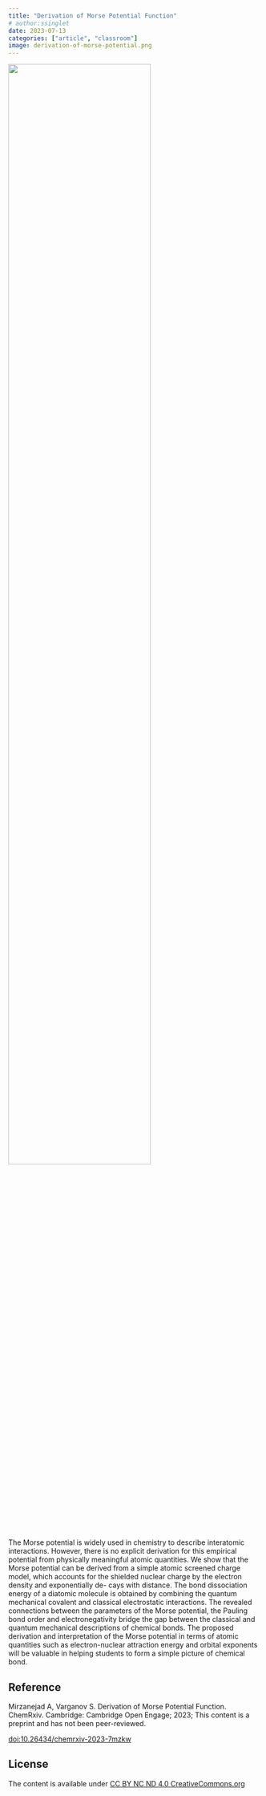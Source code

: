 ```yaml
---
title: "Derivation of Morse Potential Function"
# author:ssinglet
date: 2023-07-13
categories: ["article", "classroom"]
image: derivation-of-morse-potential.png
---
```


![](derivation-of-morse-potential.png){width=75%}

The Morse potential is widely used in chemistry to describe
interatomic interactions. However, there is no explicit derivation for
this empirical potential from physically meaningful atomic
quantities. We show that the Morse potential can be derived from a
simple atomic screened charge model, which accounts for the shielded
nuclear charge by the electron density and exponentially de- cays with
distance. The bond dissociation energy of a diatomic molecule is
obtained by combining the quantum mechanical covalent and classical
electrostatic interactions. The revealed connections between the
parameters of the Morse potential, the Pauling bond order and
electronegativity bridge the gap between the classical and quantum
mechanical descriptions of chemical bonds. The proposed derivation and
interpretation of the Morse potential in terms of atomic quantities
such as electron-nuclear attraction energy and orbital exponents will
be valuable in helping students to form a simple picture of chemical
bond.

## Reference
Mirzanejad A, Varganov S. Derivation of Morse Potential
Function. ChemRxiv. Cambridge: Cambridge Open Engage; 2023; This
content is a preprint and has not been peer-reviewed.

[doi:10.26434/chemrxiv-2023-7mzkw](https://doi.org/10.26434/chemrxiv-2023-7mzkw)

## License
The content is available under [CC BY NC ND 4.0 CreativeCommons.org](https://creativecommons.org/licenses/by-nc-nd/4.0/)
